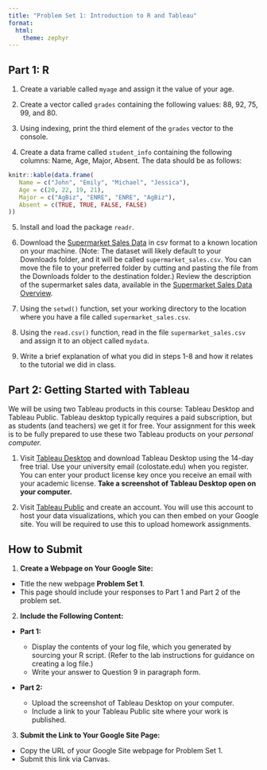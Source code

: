 ```yaml
---
title: "Problem Set 1: Introduction to R and Tableau"
format: 
  html:
    theme: zephyr
---
```


## Part 1: R

1. Create a variable called `myage` and assign it the value of your age.

2. Create a vector called `grades` containing the following values: 88, 92, 75, 99, and 80.

3. Using indexing, print the third element of the `grades` vector to the console.

4. Create a data frame called `student_info` containing the following columns: Name, Age, Major, Absent. The data should be as follows:

```r
knitr::kable(data.frame(
   Name = c("John", "Emily", "Michael", "Jessica"),
   Age = c(20, 22, 19, 21),
   Major = c("AgBiz", "ENRE", "ENRE", "AgBiz"),
   Absent = c(TRUE, TRUE, FALSE, FALSE)
))

```

5. Install and load the package `readr`.

6. Download the [Supermarket Sales Data](../inputs/supermarket_sales.csv) in csv format to a known location on your machine. (Note: The dataset will likely default to your Downloads folder, and it will be called `supermarket_sales.csv`. You can move the file to your preferred folder by cutting and pasting the file from the Downloads folder to the destination folder.) Review the description of the supermarket sales data, available in the [Supermarket Sales Data Overview](https://csu-arec-330.github.io/materials/unit_00/inputs/supermarketdata_describe.html).

7. Using the `setwd()` function, set your working directory to the location where you have a file called `supermarket_sales.csv`. 

8. Using the `read.csv()` function, read in the file `supermarket_sales.csv` and assign it to an object called `mydata`.

9. Write a brief explanation of what you did in steps 1-8 and how it relates to the tutorial we did in class.

## Part 2: Getting Started with Tableau

We will be using two Tableau products in this course: Tableau Desktop and Tableau Public. Tableau desktop typically requires a paid subscription, but as students (and teachers) we get it for free. Your assignment for this week is to be fully prepared to use these two Tableau products on your *personal computer.* 

1.  Visit [Tableau Desktop](https://www.tableau.com/products/desktop) and download Tableau Desktop using the 14-day free trial. Use your university email (colostate.edu) when you register. You can enter your product license key once you receive an email with your academic license. **Take a screenshot of Tableau Desktop open on your computer.** 

2.  Visit [Tableau Public](https://public.tableau.com/app/discover) and create an account. You will use this account to host your data visualizations, which you can then embed on your Google site. You will be required to use this to upload homework assignments.

## How to Submit

1. **Create a Webpage on Your Google Site:**

- Title the new webpage **Problem Set 1**.
- This page should include your responses to Part 1 and Part 2 of the problem set.

2. **Include the Following Content:**

- **Part 1:**

  - Display the contents of your log file, which you generated by sourcing your R script. (Refer to the lab instructions for guidance on creating a log file.)
  - Write your answer to Question 9 in paragraph form.

- **Part 2:**

  - Upload the screenshot of Tableau Desktop on your computer.
  - Include a link to your Tableau Public site where your work is published.

3. **Submit the Link to Your Google Site Page:**

- Copy the URL of your Google Site webpage for Problem Set 1.
- Submit this link via Canvas.

